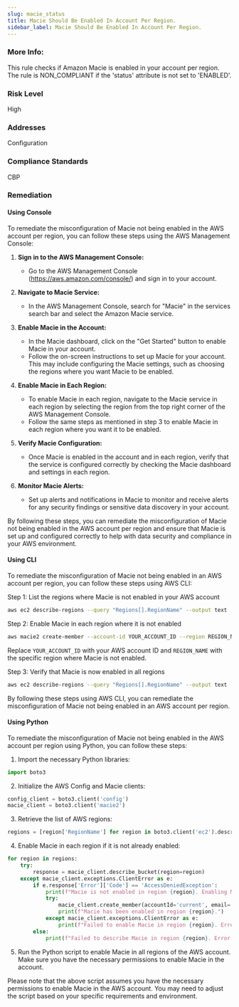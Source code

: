 ```yaml
---
slug: macie_status
title: Macie Should Be Enabled In Account Per Region.
sidebar_label: Macie Should Be Enabled In Account Per Region.
---
```


### More Info:

This rule checks if Amazon Macie is enabled in your account per region. The rule is NON_COMPLIANT if the 'status' attribute is not set to 'ENABLED'.

### Risk Level

High

### Addresses

Configuration

### Compliance Standards

CBP

### Remediation

#### Using Console

To remediate the misconfiguration of Macie not being enabled in the AWS account per region, you can follow these steps using the AWS Management Console:

1. **Sign in to the AWS Management Console:**
   - Go to the AWS Management Console (https://aws.amazon.com/console/) and sign in to your account.

2. **Navigate to Macie Service:**
   - In the AWS Management Console, search for "Macie" in the services search bar and select the Amazon Macie service.

3. **Enable Macie in the Account:**
   - In the Macie dashboard, click on the "Get Started" button to enable Macie in your account.
   - Follow the on-screen instructions to set up Macie for your account. This may include configuring the Macie settings, such as choosing the regions where you want Macie to be enabled.

4. **Enable Macie in Each Region:**
   - To enable Macie in each region, navigate to the Macie service in each region by selecting the region from the top right corner of the AWS Management Console.
   - Follow the same steps as mentioned in step 3 to enable Macie in each region where you want it to be enabled.

5. **Verify Macie Configuration:**
   - Once Macie is enabled in the account and in each region, verify that the service is configured correctly by checking the Macie dashboard and settings in each region.

6. **Monitor Macie Alerts:**
   - Set up alerts and notifications in Macie to monitor and receive alerts for any security findings or sensitive data discovery in your account.

By following these steps, you can remediate the misconfiguration of Macie not being enabled in the AWS account per region and ensure that Macie is set up and configured correctly to help with data security and compliance in your AWS environment.

#### Using CLI

To remediate the misconfiguration of Macie not being enabled in an AWS account per region, you can follow these steps using AWS CLI:

Step 1: List the regions where Macie is not enabled in your AWS account
```bash
aws ec2 describe-regions --query "Regions[].RegionName" --output text | while read region; do aws macie2 describe-bucket-level-operations --region $region || echo "Macie not enabled in region $region"; done
```

Step 2: Enable Macie in each region where it is not enabled
```bash
aws macie2 create-member --account-id YOUR_ACCOUNT_ID --region REGION_NAME
```
Replace `YOUR_ACCOUNT_ID` with your AWS account ID and `REGION_NAME` with the specific region where Macie is not enabled.

Step 3: Verify that Macie is now enabled in all regions
```bash
aws ec2 describe-regions --query "Regions[].RegionName" --output text | while read region; do aws macie2 describe-bucket-level-operations --region $region || echo "Macie not enabled in region $region"; done
```

By following these steps using AWS CLI, you can remediate the misconfiguration of Macie not being enabled in an AWS account per region.

#### Using Python

To remediate the misconfiguration of Macie not being enabled in the AWS account per region using Python, you can follow these steps:

1. Import the necessary Python libraries:
```python
import boto3
```

2. Initialize the AWS Config and Macie clients:
```python
config_client = boto3.client('config')
macie_client = boto3.client('macie2')
```

3. Retrieve the list of AWS regions:
```python
regions = [region['RegionName'] for region in boto3.client('ec2').describe_regions()['Regions']]
```

4. Enable Macie in each region if it is not already enabled:
```python
for region in regions:
    try:
        response = macie_client.describe_bucket(region=region)
    except macie_client.exceptions.ClientError as e:
        if e.response['Error']['Code'] == 'AccessDeniedException':
            print(f"Macie is not enabled in region {region}. Enabling Macie in this region...")
            try:
                macie_client.create_member(accountId='current', email='youremail@example.com')
                print(f"Macie has been enabled in region {region}.")
            except macie_client.exceptions.ClientError as e:
                print(f"Failed to enable Macie in region {region}. Error: {str(e)}")
        else:
            print(f"Failed to describe Macie in region {region}. Error: {str(e)}")
```

5. Run the Python script to enable Macie in all regions of the AWS account. Make sure you have the necessary permissions to enable Macie in the account.

Please note that the above script assumes you have the necessary permissions to enable Macie in the AWS account. You may need to adjust the script based on your specific requirements and environment.


